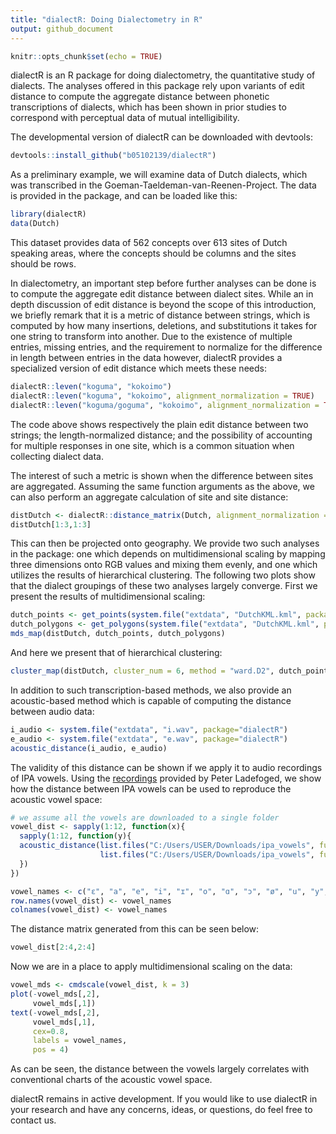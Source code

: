 ```yaml
---
title: "dialectR: Doing Dialectometry in R"
output: github_document
---
```


```r
knitr::opts_chunk$set(echo = TRUE)
```
dialectR is an R package for doing dialectometry, the quantitative study of dialects. The analyses offered in this package rely upon variants of edit distance to compute the aggregate distance between phonetic transcriptions of dialects, which has been shown in prior studies to correspond with perceptual data of mutual intelligibility.

The developmental version of dialectR can be downloaded with devtools:
```r
devtools::install_github("b05102139/dialectR")
```

As a preliminary example, we will examine data of Dutch dialects, which was transcribed in the Goeman-Taeldeman-van-Reenen-Project. The data is provided in the package, and can be loaded like this:
```r
library(dialectR)
data(Dutch)
```

This dataset provides data of 562 concepts over 613 sites of Dutch speaking areas, where the concepts should be columns and the sites should be rows. 

In dialectometry, an important step before further analyses can be done is to compute the aggregate edit distance between dialect sites. While an in depth discussion of edit distance is beyond the scope of this introduction, we briefly remark that it is a metric of distance between strings, which is computed by how many insertions, deletions, and substitutions it takes for one string to transform into another. Due to the existence of multiple entries, missing entries, and the requirement to normalize for the difference in length between entries in the data however, dialectR provides a specialized version of edit distance which meets these needs:
```r
dialectR::leven("koguma", "kokoimo")
dialectR::leven("koguma", "kokoimo", alignment_normalization = TRUE)
dialectR::leven("koguma/goguma", "kokoimo", alignment_normalization = TRUE, delim = "/")
```

The code above shows respectively the plain edit distance between two strings; the length-normalized distance; and the possibility of accounting for multiple responses in one site, which is a common situation when collecting dialect data.

The interest of such a metric is shown when the difference between sites are aggregated. Assuming the same function arguments as the above, we can also perform an aggregate calculation of site and site distance:
```r
distDutch <- dialectR::distance_matrix(Dutch, alignment_normalization = TRUE)
distDutch[1:3,1:3]
```

This can then be projected onto geography. We provide two such analyses in the package: one which depends on multidimensional scaling by mapping three dimensions onto RGB values and mixing them evenly, and one which utilizes the results of hierarchical clustering. The following two plots show that the dialect groupings of these two analyses largely converge. First we present the results of multidimensional scaling:  
```r
dutch_points <- get_points(system.file("extdata", "DutchKML.kml", package="dialectR"))
dutch_polygons <- get_polygons(system.file("extdata", "DutchKML.kml", package="dialectR"))
mds_map(distDutch, dutch_points, dutch_polygons)
```
And here we present that of hierarchical clustering:
```r
cluster_map(distDutch, cluster_num = 6, method = "ward.D2", dutch_points, dutch_polygons)
```

In addition to such transcription-based methods, we also provide an acoustic-based method which is capable of computing the distance between audio data:
```r
i_audio <- system.file("extdata", "i.wav", package="dialectR")
e_audio <- system.file("extdata", "e.wav", package="dialectR")
acoustic_distance(i_audio, e_audio)
```

The validity of this distance can be shown if we apply it to audio recordings of IPA vowels. Using the [recordings](http://www.phonetics.ucla.edu/course/chapter1/vowels.html) provided by Peter Ladefoged, we show how the distance between IPA vowels can be used to reproduce the acoustic vowel space:
```r
# we assume all the vowels are downloaded to a single folder
vowel_dist <- sapply(1:12, function(x){
  sapply(1:12, function(y){
  acoustic_distance(list.files("C:/Users/USER/Downloads/ipa_vowels", full.names = TRUE)[x],
                    list.files("C:/Users/USER/Downloads/ipa_vowels", full.names = TRUE)[y])
  })
})
```
```r
vowel_names <- c("ɛ", "a", "e", "i", "ɪ", "o", "ɑ", "ɔ", "ø", "u", "y", "ʏ")
row.names(vowel_dist) <- vowel_names
colnames(vowel_dist) <- vowel_names
```
The distance matrix generated from this can be seen below:
```r
vowel_dist[2:4,2:4]
```
Now we are in a place to apply multidimensional scaling on the data:
```r
vowel_mds <- cmdscale(vowel_dist, k = 3)
plot(-vowel_mds[,2],
     vowel_mds[,1])
text(-vowel_mds[,2],
     vowel_mds[,1],
     cex=0.8,
     labels = vowel_names,
     pos = 4)
```

As can be seen, the distance between the vowels largely correlates with conventional charts of the acoustic vowel space.

dialectR remains in active development. If you would like to use dialectR in your research and have any concerns, ideas, or questions, do feel free to contact us.
